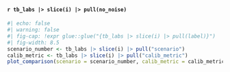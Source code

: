 #### `r tb_labs |> slice(i) |> pull(no_noise)`

```r
#| echo: false
#| warning: false
#| fig-cap: !expr glue::glue("{tb_labs |> slice(i) |> pull(label)}")
#| fig-width: 8.5
scenario_number <- tb_labs |> slice(i) |> pull("scenario")
calib_metric <- tb_labs |> slice(i) |> pull("calib_metric")
plot_comparison(scenario = scenario_number, calib_metric = calib_metric)
```
